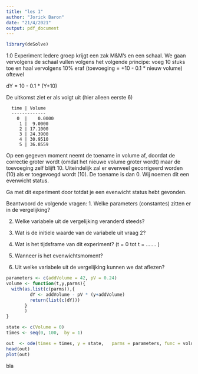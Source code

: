 ```yaml
---
title: "les 1"
author: "Jorick Baron"
date: "21/4/2021"
output: pdf_document
---
```


```r
library(deSolve)
```


1.0 Experiment
Iedere groep krijgt een zak M&M’s en een schaal. We gaan vervolgens de schaal vullen volgens het volgende principe: voeg 10 stuks toe en haal vervolgens 10% eraf (toevoeging = +10 - 0.1 * nieuw volume) oftewel

dY = 10 - 0.1 * (Y+10)

De uitkomst ziet er als volgt uit (hier alleen eerste 6)

      time | Volume
      -------------
        0  |    0.0000
         1 |  9.0000
         2 | 17.1000
         3 | 24.3900
         4 | 30.9510
         5 | 36.8559
Op een gegeven moment neemt de toename in volume af, doordat de correctie groter wordt (omdat het nieuwe volume groter wordt) maar de toevoeging zelf blijft 10. Uiteindelijk zal er evenveel gecorrigeerd worden (10) als er toegevoegd wordt (10). De toename is dan 0. Wij noemen dit een evenwicht status.

Ga met dit experiment door totdat je een evenwicht status hebt gevonden.

Beantwoord de volgende vragen:
1. Welke parameters (constantes) zitten er in de vergelijking?

2. Welke variabele uit de vergelijking veranderd steeds?

3. Wat is de initiele waarde van de variabele uit vraag 2?

4. Wat is het tijdsframe van dit experiment? (t = 0 tot t = ……. )

5. Wanneer is het evenwichtsmoment?

6. Uit welke variabele uit de vergelijking kunnen we dat aflezen?



```r
parameters <- c(addVolume = 42, pV = 0.24)
volume <- function(t,y,parms){
  with(as.list(c(parms)),{
         dY <- addVolume - pV * (y+addVolume)
         return(list(c(dY)))
       }
       )
}

state <- c(Volume = 0)
times <- seq(0, 100,  by = 1)

out  <- ode(times = times, y = state,   parms = parameters, func = volume, method = "euler")
head(out)
plot(out)
```

 bla